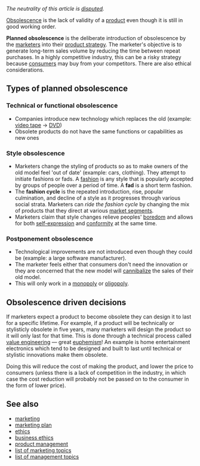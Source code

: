 ''The neutrality of this article is [[Wikipedia:NPOV dispute|disputed]].''

[[Obsolescence]] is the lack of validity of a [[product (business)|product]] even though it is still in good working order.

'''Planned obsolescence''' is the deliberate introduction of obsolescence by the [[marketing|marketer]]s into their [[product management|product strategy]]. The marketer's objective is to generate long-term sales volume by reducing the time between repeat purchases.  In a highly competitive industry, this can be a risky strategy because [[consumer]]s may buy from your competitors. There are also ethical considerations.

==Types of planned obsolescence==

===Technical or functional obsolescence===
*Companies introduce new technology which replaces the old (example: [[video tape]] -> [[DVD]]) 
*Obsolete products do not have the same functions or capabilities as new ones 
===Style obsolescence===
*Marketers change the styling of products so as to make owners of the old model feel 'out of date' (example: cars, clothing). They attempt to initiate fashions or fads. A [[fashion]] is any style that is popularly accepted by groups of people over a period of time. A '''fad''' is a short term fashion.
*The '''fashion cycle''' is the repeated introduction, rise, popular culmination, and decline of a style as it progresses through various social strata. Marketers can ''ride the fashion cycle'' by changing the mix of products that they direct at various [[market segment]]s.
*Marketers claim that style changes relieve peoples' [[boredom]] and allows for both [[self-expression]] and [[conformity]] at the same time.
===Postponement obsolescence===
*Technological improvements are not introduced even though they could be (example: a large software manufacturer).
*The marketer feels either that consumers don't need the innovation or they are concerned that the new model will [[cannibalization|cannibalize]] the sales of their old model.
*This will only work in a [[monopoly]] or [[oligopoly]].

==Obsolescence driven decisions==
If marketers expect a product to become obsolete they can design it to last for a specific lifetime. For example, if a product will be technically or stylisticly obsolete in five years, many marketers will design the product so it will only last for that time. This is done through a technical process called [[value engineering]] &mdash; great [[euphemism]]! An example is  home entertainment electronics which tend to be designed and built to last until technical or stylistic innovations make them obsolete.

Doing this will reduce the cost of making the product, and lower the price to consumers (unless there is a lack of competition in the industry, in which case the cost reduction will probably not be passed on to the consumer in the form of lower price).


==See also==
* [[marketing]]
* [[marketing plan]]
* [[ethics]]
* [[business ethics]]
* [[product management]]
* [[list of marketing topics]]
* [[list of management topics]]